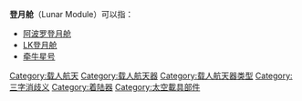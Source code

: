 '''登月舱'''（Lunar Module）可以指：

*[[阿波罗登月舱|阿波罗登月舱]]
*[[LK登月舱|LK登月舱]]
*[[牵牛星号|牵牛星号]]

{{disambig}}
[[Category:载人航天|Category:载人航天]]
[[Category:载人航天器|Category:载人航天器]]
[[Category:载人航天器类型|Category:载人航天器类型]]
[[Category:三字消歧义|Category:三字消歧义]]
[[Category:着陆器|Category:着陆器]]
[[Category:太空載具部件|Category:太空載具部件]]